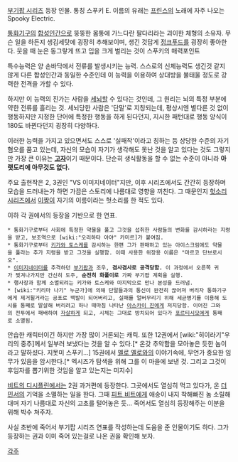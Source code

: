 [[부기팝 시리즈]] 등장 인물. 통칭 스푸키 E. 이름의 유래는 [[프린스]]의 노래에 자주 나오는 Spooky Electric.

[[통화기구]]의 [[합성인간]]으로 뚱뚱한 몸통에 가느다란 팔다리라는 괴이한 체형의 소유자. 무슨 일을 하든지 생김세탓에 굉장히 추해보이며, 생긴 것답게 [[정크푸드]]를 굉장히 좋아한다. 웃을 때 눈은 동그랗게 뜨고 입을 크게 벌리는 것이 스푸키의 매력포인트


특수능력은 양 손바닥에서 전류를 발생시키는 능력. 스스로의 신체능력도 생긴것 같지 않게 다른 합성인간과 동일한 수준인데 이 능력을 이용하여 상대방을 불태울 정도로 강력한 전격을 가할 수 있다.

하지만 이 능력의 진가는 사람을 [[세뇌]]할 수 있다는 것인데, 그 원리는 뇌의 특정 부분에 약한 전류를 흘리는 것. 세뇌당한 사람은 '단말'로 지칭되는데, 평상시엔 별다른 것 없이 행동하지만 지정한 단어에 특정한 행동을 하게 된다던지, 지시한 패턴대로 행동 양식이 180도 바뀐다던지 굉장히 다양하다.

이러한 능력을 가지고 있으면서도 스스로 '실패작'이라고 칭하는 등 상당한 수준의 자기혐오를 품고 있는데, 자신의 모습이 자기가 생각해도 못난 것을 알고 있다는 것도 그렇지만 가장 큰 이유는 '''[[고자]]'''이기 때문이다. 단순히 생식활동을 할 수 없는 수준이 아니라 '''아랫도리에 아무것도 없다.'''

주요 출현작은 2, 3권인 "VS 이미지네이터"지만, 이후 시리즈에서도 간간히 등장하며 모습을 드러내는가 하면 가끔은 스토리에 나름대로 영향을 끼친다. 그 때문인지 [[헛소리 시리즈]]에서 [[이짱]]이 자기의 이름이라는 헛소리를 한 적도 있다.

이하 각 권에서의 등장을 기반으로 한 연표. 

 * 통화기구로부터 사회에 특정한 약물을 풀고 그것을 섭취한 사람들의 변화를 감시하라는 지령을 받고, 보조역으로 [wiki:"오리하타 아야" 카미르]가 붙여짐.
 * 통화기구로부터 [[키가와 토스케]]를 감시하는 한편 그가 판매하고 있는 아이스크림에도 약물을 풀라는 추가 지령을 받고 그것을 실행함. 이때 사용한 위장용 이름은 "마르코 단브로시오".
 * [[이미지네이터]]를 추격하던 [[부기팝]]과 조우, '''겸사겸사로 공격당함.''' 이 과정에서 오른쪽 귀가 찢겨나가지만 간신히 도주, '''순전히 화풀이로''' 가짜 부기팝 계획을 실행.
 * 행사장과 함께 소멸되려는 키가와 토스케와 마지막으로 만나 본성을 드러냄.
 * [wiki:"키리마 나기" 누군가]에 의해 단말들과의 통신이 완전히 끊어져 버리자 통화기구에게 제거될거라는 공포로 백발이 되어버리고, 실패를 얼버무리기 위해 세균병기를 이용해 도시를 통째로 말살해 버리려고 하나 때마침 나타난 [[아스카이 진]]에게 저지당함. 이어진 그와의 전투에서 패배하여 [[자살]]하게 되고, 시체는 그대로 방치되어 있다가 [[포르티시모]]에게 통째로 소멸됨.

안습한 캐릭터이긴 하지만 가장 많이 거론되는 캐릭.
또한 12권에서 [wiki:"히이라기"우리의 중추]께서 일부러 보냈다는 것을 알 수 있다.[* 온갖 추악함을 모아놓은 듯한 놈이라고 말하셨다. 지못미 스푸키...]
15권에서 [[멜로 옐로]]와의 이야기속에, 무언가 중요한 임무가 있음을 암시한다.[* 엑시즈가 탐색을 위해 그를 이 마을에 보낸 것. 그리고 그것이 후임자를 뽑기위한 것임을 알고 있는지는 미지수]

[[비트의 디시플린]]에서는 2권 과거편에 등장한다.
그곳에서도 열심히 먹고 있다가, 온 [[더 민서]]의 기억을 소멸하는 일을 한다.
그때 [[피트 비트]]에게 애송이 내지 착해빠진 놈 소릴해대며 자기 나름대로 자신의 고초를 털어놓은 듯... 죽어서도 열심히 등장해주는 이분을 위해 박수 쳐주자.

사실 초반에 죽어서 부기팝 시리즈 연표를 작성하는데 도움을 준 인물이기도 하다.
그가 등장하는 권과 이미 죽어 있는걸로 나온 권을 확인해 보자.

[[각주]]
